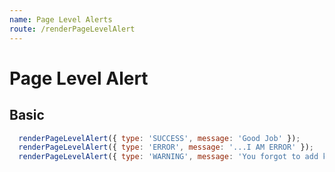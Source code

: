 ```yaml
---
name: Page Level Alerts
route: /renderPageLevelAlert
---
```


# Page Level Alert


## Basic
<AlertsContainer />

```jsx
  renderPageLevelAlert({ type: 'SUCCESS', message: 'Good Job' });
  renderPageLevelAlert({ type: 'ERROR', message: '...I AM ERROR' });
  renderPageLevelAlert({ type: 'WARNING', message: 'You forgot to add keys didnt you ' });
```